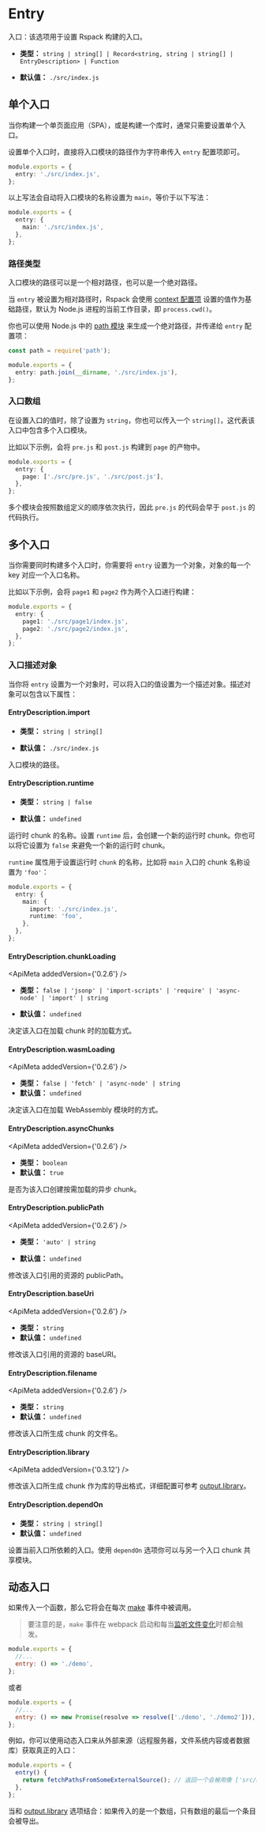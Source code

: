 
<WebpackLicense from="https://webpack.docschina.org/configuration/entry-context/#entry" />

# Entry

入口：该选项用于设置 Rspack 构建的入口。

- **类型：** `string | string[] | Record<string, string | string[] | EntryDescription> | Function`

- **默认值：** `./src/index.js`

## 单个入口

当你构建一个单页面应用（SPA），或是构建一个库时，通常只需要设置单个入口。

设置单个入口时，直接将入口模块的路径作为字符串传入 `entry` 配置项即可。

```ts title="rspack.config.js"
module.exports = {
  entry: './src/index.js',
};
```

以上写法会自动将入口模块的名称设置为 `main`，等价于以下写法：

```ts title="rspack.config.js"
module.exports = {
  entry: {
    main: './src/index.js',
  },
};
```

### 路径类型

入口模块的路径可以是一个相对路径，也可以是一个绝对路径。

当 `entry` 被设置为相对路径时，Rspack 会使用 [context 配置项](/config/context.html) 设置的值作为基础路径，默认为 Node.js 进程的当前工作目录，即 `process.cwd()`。

你也可以使用 Node.js 中的 [path 模块](https://nodejs.org/api/path.html) 来生成一个绝对路径，并传递给 `entry` 配置项：

```ts title="rspack.config.js"
const path = require('path');

module.exports = {
  entry: path.join(__dirname, './src/index.js'),
};
```

### 入口数组

在设置入口的值时，除了设置为 `string`，你也可以传入一个 `string[]`，这代表该入口中包含多个入口模块。

比如以下示例，会将 `pre.js` 和 `post.js` 构建到 `page` 的产物中。

```ts title="rspack.config.js"
module.exports = {
  entry: {
    page: ['./src/pre.js', './src/post.js'],
  },
};
```

多个模块会按照数组定义的顺序依次执行，因此 `pre.js` 的代码会早于 `post.js` 的代码执行。

## 多个入口

当你需要同时构建多个入口时，你需要将 `entry` 设置为一个对象，对象的每一个 key 对应一个入口名称。

比如以下示例，会将 `page1` 和 `page2` 作为两个入口进行构建：

```ts title="rspack.config.js"
module.exports = {
  entry: {
    page1: './src/page1/index.js',
    page2: './src/page2/index.js',
  },
};
```

### 入口描述对象

当你将 `entry` 设置为一个对象时，可以将入口的值设置为一个描述对象。描述对象可以包含以下属性：

#### EntryDescription.import

- **类型：** `string | string[]`

- **默认值：** `./src/index.js`

入口模块的路径。

#### EntryDescription.runtime

- **类型：** `string | false`

- **默认值：** `undefined`

运行时 chunk 的名称。设置 `runtime` 后，会创建一个新的运行时 chunk。你也可以将它设置为 `false` 来避免一个新的运行时 chunk。

`runtime` 属性用于设置运行时 `chunk` 的名称，比如将 `main` 入口的 chunk 名称设置为 `'foo'`：

```ts title="rspack.config.js"
module.exports = {
  entry: {
    main: {
      import: './src/index.js',
      runtime: 'foo',
    },
  },
};
```

#### EntryDescription.chunkLoading

<ApiMeta addedVersion={'0.2.6'} />

- **类型：** `false | 'jsonp' | 'import-scripts' | 'require' | 'async-node' | 'import' | string`

- **默认值：** `undefined`

决定该入口在加载 chunk 时的加载方式。

#### EntryDescription.wasmLoading

<ApiMeta addedVersion={'0.2.6'} />

- **类型：** `false | 'fetch' | 'async-node' | string`
- **默认值：** `undefined`

决定该入口在加载 WebAssembly 模块时的方式。

#### EntryDescription.asyncChunks

<ApiMeta addedVersion={'0.2.6'} />

- **类型：** `boolean`
- **默认值：** `true`

是否为该入口创建按需加载的异步 chunk。

#### EntryDescription.publicPath

<ApiMeta addedVersion={'0.2.6'} />

- **类型：** `'auto' | string`

- **默认值：** `undefined`

修改该入口引用的资源的 publicPath。

#### EntryDescription.baseUri

<ApiMeta addedVersion={'0.2.6'} />

- **类型：** `string`
- **默认值：** `undefined`

修改该入口引用的资源的 baseURI。

#### EntryDescription.filename

<ApiMeta addedVersion={'0.2.6'} />

- **类型：** `string`
- **默认值：** `undefined`

修改该入口所生成 chunk 的文件名。

#### EntryDescription.library

<ApiMeta addedVersion={'0.3.12'} />

修改该入口所生成 chunk 作为库的导出格式，详细配置可参考 [output.library](/config/output#outputlibrary)。

#### EntryDescription.dependOn

- **类型：** `string | string[]`
- **默认值：** `undefined`

设置当前入口所依赖的入口。使用 `dependOn` 选项你可以与另一个入口 chunk 共享模块。

## 动态入口

如果传入一个函数，那么它将会在每次 [make](/api/plugin-api/compiler-hooks#make) 事件中被调用。

> 要注意的是，`make` 事件在 webpack 启动和每当[监听文件变化](/config/watch)时都会触发。

```js title=rspack.config.js
module.exports = {
  //...
  entry: () => './demo',
};
```

或者

```js title=rspack.config.js
module.exports = {
  //...
  entry: () => new Promise(resolve => resolve(['./demo', './demo2'])),
};
```

例如，你可以使用动态入口来从外部来源（远程服务器，文件系统内容或者数据库）获取真正的入口：

```js title=rspack.config.js
module.exports = {
  entry() {
    return fetchPathsFromSomeExternalSource(); // 返回一个会被用像 ['src/main-layout.js', 'src/admin-layout.js'] 的东西 resolve 的 promise
  },
};
```

当和 [output.library](/config/output#outputlibrary) 选项结合：如果传入的是一个数组，只有数组的最后一个条目会被导出。

